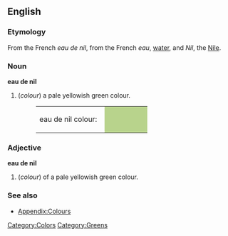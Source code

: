 ==English==

===Etymology===
From the French ''eau de nil'', from the French ''eau'', [[water]], and ''Nil'', the [[Nile]].

===Noun===
'''eau de nil'''
#(''colour'') a pale yellowish green colour.
#:<table><tr><td>eau de nil colour: &nbsp;</td><td bgcolor="#B8D38C" width="80">&nbsp; </td></tr></table>

===Adjective===
'''eau de nil'''
#(''colour'') of a pale yellowish green colour.

===See also===
*[[Wiktionary_Appendix:Colours|Appendix:Colours]]

[[Category:Colors]]
[[Category:Greens]]